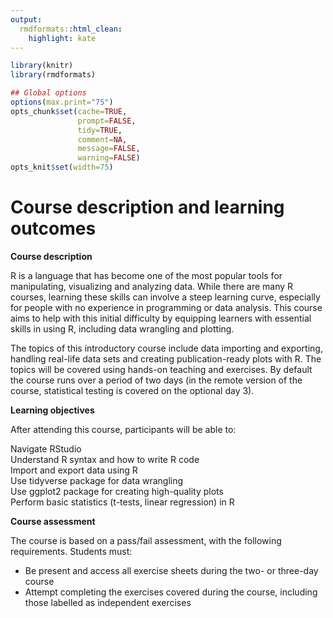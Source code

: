 ```yaml
---
output:
  rmdformats::html_clean:
    highlight: kate
---
```



```r
library(knitr)
library(rmdformats)

## Global options
options(max.print="75")
opts_chunk$set(cache=TRUE,
               prompt=FALSE,
               tidy=TRUE,
               comment=NA,
               message=FALSE,
               warning=FALSE)
opts_knit$set(width=75)
```

# Course description and learning outcomes

**Course description**

R is a language that has become one of the most popular tools for manipulating, visualizing and analyzing data. While there are many R courses, learning these skills can involve a steep learning curve, especially for people with no experience in programming or data analysis. This course aims to help with this initial difficulty by equipping learners with essential skills in using R, including data wrangling and plotting.

The topics of this introductory course include data importing and exporting, handling real-life data sets and creating publication-ready plots with R. The topics will be covered using hands-on teaching and exercises. By default the course runs over a period of two days (in the remote version of the course, statistical testing is covered on the optional day 3).

**Learning objectives**

After attending this course, participants will be able to:

Navigate RStudio  
Understand R syntax and how to write R code  
Import and export data using R  
Use tidyverse package for data wrangling  
Use ggplot2 package for creating high-quality plots  
Perform basic statistics (t-tests, linear regression) in R  

**Course assessment**

The course is based on a pass/fail assessment, with the following requirements. Students must:

- Be present and access all exercise sheets during the two- or three-day course
- Attempt completing the exercises covered during the course, including those labelled as independent exercises